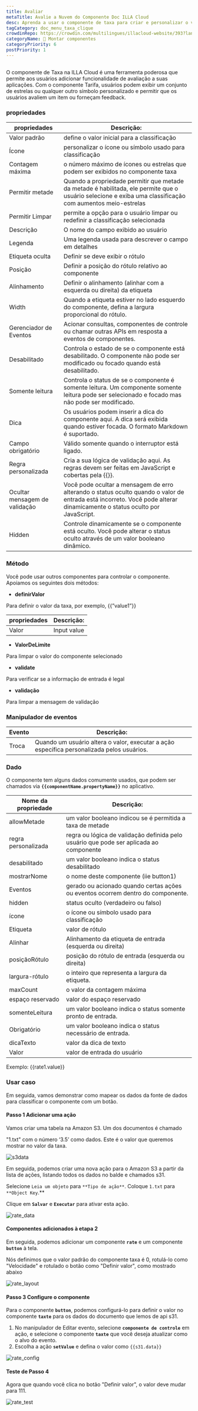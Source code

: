 ```yaml
---
title: Avaliar
metaTitle: Avalie a Nuvem do Componente Doc ILLA Cloud
desc: Aprenda a usar o componente de taxa para criar e personalizar o valor da taxa de câmbio para seu aplicativo na ILLA Cloud.
tagCategory: doc_menu_taxa_clique
crowdinRepo: https://crowdin.com/multilingues/illacloud-website/393?languages=p&filter=basic&value=0
categoryName: 🧬 Montar componentes
categoryPriority: 6
postPriority: 1
---
```


## <h2 hidden>Qual é a taxa de câmbio?</h2>

O componente de Taxa na ILLA Cloud é uma ferramenta poderosa que permite aos usuários adicionar funcionalidade de avaliação a suas aplicações. Com o componente Tarifa, usuários podem exibir um conjunto de estrelas ou qualquer outro símbolo personalizado e permitir que os usuários avaliem um item ou forneçam feedback.

### propriedades

| propriedades                     | Descrição:                                                                                                                                                                                        |
| -------------------------------- | ------------------------------------------------------------------------------------------------------------------------------------------------------------------------------------------------- |
| Valor padrão                     | define o valor inicial para a classificação                                                                                                                                                       |
| Ícone                            | personalizar o ícone ou símbolo usado para classificação                                                                                                                                          |
| Contagem máxima                  | o número máximo de ícones ou estrelas que podem ser exibidos no componente taxa                                                                                                                   |
| Permitir metade                  | Quando a propriedade permitir que metade da metade é habilitada, ele permite que o usuário selecione e exiba uma classificação com aumentos meio-estrelas                                         |
| Permitir Limpar                  | permite a opção para o usuário limpar ou redefinir a classificação selecionada                                                                                                                    |
| Descrição                        | O nome do campo exibido ao usuário                                                                                                                                                                |
| Legenda                          | Uma legenda usada para descrever o campo em detalhes                                                                                                                                              |
| Etiqueta oculta                  | Definir se deve exibir o rótulo                                                                                                                                                                   |
| Posição                          | Definir a posição do rótulo relativo ao componente                                                                                                                                                |
| Alinhamento                      | Definir o alinhamento (alinhar com a esquerda ou direita) da etiqueta                                                                                                                             |
| Width                            | Quando a etiqueta estiver no lado esquerdo do componente, defina a largura proporcional do rótulo.                                                                                                |
| Gerenciador de Eventos           | Acionar consultas, componentes de controle ou chamar outras APIs em resposta a eventos de componentes.                                                                                            |
| Desabilitado                     | Controla o estado de se o componente está desabilitado. O componente não pode ser modificado ou focado quando está desabilitado.                                                                  |
| Somente leitura                  | Controla o status de se o componente é somente leitura. Um componente somente leitura pode ser selecionado e focado mas não pode ser modificado.                                                  |
| Dica                             | Os usuários podem inserir a dica do componente aqui. A dica será exibida quando estiver focada. O formato Markdown é suportado.                                                                   |
| Campo obrigatório                | Válido somente quando o interruptor está ligado.                                                                                                                                                  |
| Regra personalizada              | Cria a sua lógica de validação aqui. As regras devem ser feitas em JavaScript e cobertas pela {{}}.                                                                                               |
| Ocultar mensagem de validação    | Você pode ocultar a mensagem de erro alterando o status oculto quando o valor de entrada está incorreto. Você pode alterar dinamicamente o status oculto por JavaScript.                          |
| Hidden                           | Controle dinamicamente se o componente está oculto. Você pode alterar o status oculto através de um valor booleano dinâmico.                                                                      |

### Método

Você pode usar outros componentes para controlar o componente. Apoiamos os seguintes dois métodos:

-   **definirValor**

Para definir o valor da taxa, por exemplo, {{”value1”}}

| propriedades | Descrição:  |
| ------------ | ----------- |
| Valor        | Input value |

-   **ValorDeLimite**

Para limpar o valor do componente selecionado

-   **validate**

Para verificar se a informação de entrada é legal

-   **validação**

Para limpar a mensagem de validação

### Manipulador de eventos

| Evento  | Descrição:                                                                                 |
| ------- | ------------------------------------------------------------------------------------------ |
| Troca   | Quando um usuário altera o valor, executar a ação específica personalizada pelos usuários. |

### Dado

O componente tem alguns dados comumente usados, que podem ser chamados via **`{{componentName.propertyName}}`** no aplicativo.

| Nome da propriedade    | Descrição:                                                                                        |
| ---------------------- | ------------------------------------------------------------------------------------------------- |
| allowMetade            | um valor booleano indicou se é permitida a taxa de metade                                         |
| regra personalizada    | regra ou lógica de validação definida pelo usuário que pode ser aplicada ao componente            |
| desabilitado           | um valor booleano indica o status desabilitado                                                    |
| mostrarNome            | o nome deste componente (iie button1)                                                             |
| Eventos                | gerado ou acionado quando certas ações ou eventos ocorrem dentro do componente.                   |
| hidden                 | status oculto (verdadeiro ou falso)                                                               |
| ícone                  | o ícone ou símbolo usado para classificação                                                       |
| Etiqueta               | valor de rótulo                                                                                   |
| Alinhar                | Alinhamento da etiqueta de entrada (esquerda ou direita)                                          |
| posiçãoRótulo          | posição do rótulo de entrada (esquerda ou direita)                                                |
| largura-rótulo         | o inteiro que representa a largura da etiqueta.                                                   |
| maxCount               | o valor da contagem máxima                                                                        |
| espaço reservado       | valor do espaço reservado                                                                         |
| somenteLeitura         | um valor booleano indica o status somente pronto de entrada.                                      |
| Obrigatório            | um valor booleano indica o status necessário de entrada.                                          |
| dicaTexto              | valor da dica de texto                                                                            |
| Valor                  | valor de entrada do usuário                                                                       |

Exemplo: {{rate1.value}}

### Usar caso

Em seguida, vamos demonstrar como mapear os dados da fonte de dados para classificar o componente com um botão.

#### Passo 1 Adicionar uma ação

Vamos criar uma tabela na Amazon S3. Um dos documentos é chamado

"1.txt" com o número ‘3.5’ como dados. Este é o valor que queremos mostrar no valor da taxa.

![s3data](https://cdn.illacloud.com/official-website/img/official-site/components/s3data.jpg)

Em seguida, podemos criar uma nova ação para o Amazon S3 a partir da lista de ações, listando todos os dados no balde e chamados s31.

Selecione `Leia um objeto` para `**Tipo de ação**`. Coloque `1.txt` para `**Object Key`.\*\*

Clique em **`Salvar`** e **`Executar`** para ativar esta ação.

![rate_data](https://cdn.illacloud.com/official-website/img/official-site/components/rate_data.jpg)

#### Componentes adicionados à etapa 2

Em seguida, podemos adicionar um componente **`rate`** e um componente **`button`** à tela.

Nós definimos que o valor padrão do componente taxa é 0, rotulá-lo como "Velocidade" e rotulado o botão como "Definir valor", como mostrado abaixo

![rate_layout](https://cdn.illacloud.com/official-website/img/official-site/components/rate_layout.jpg)

#### Passo 3 Configure o componente

Para o componente **`button`**, podemos configurá-lo para definir o valor no componente **`taxte`** para os dados do documento que lemos de api s31.

1.  No manipulador de Editar evento, selecione **`componente de controle`** em ação, e selecione o componente **`taxte`** que você deseja atualizar como o alvo do evento.
2.  Escolha a ação **`setValue`** e defina o valor como `{{s31.data}}`

![rate_config](https://cdn.illacloud.com/official-website/img/official-site/components/rate_config.jpg)

#### Teste de Passo 4

Agora que quando você clica no botão "Definir valor", o valor deve mudar para 111.

![rate_test](https://cdn.illacloud.com/official-website/img/official-site/components/rate_test.jpg)

